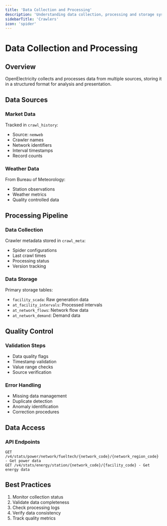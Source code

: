 ```yaml
---
title: 'Data Collection and Processing'
description: 'Understanding data collection, processing and storage systems'
sidebarTitle: 'Crawlers'
icon: 'spider'
---
```


# Data Collection and Processing

## Overview

OpenElectricity collects and processes data from multiple sources, storing it in a structured format for analysis and presentation.

## Data Sources

### Market Data

Tracked in `crawl_history`:
- Source: `nemweb`
- Crawler names
- Network identifiers
- Interval timestamps
- Record counts

### Weather Data

From Bureau of Meteorology:
- Station observations
- Weather metrics
- Quality controlled data

## Processing Pipeline

### Data Collection

Crawler metadata stored in `crawl_meta`:
- Spider configurations
- Last crawl times
- Processing status
- Version tracking

### Data Storage

Primary storage tables:
- `facility_scada`: Raw generation data
- `at_facility_intervals`: Processed intervals
- `at_network_flows`: Network flow data
- `at_network_demand`: Demand data

## Quality Control

### Validation Steps

- Data quality flags
- Timestamp validation
- Value range checks
- Source verification

### Error Handling

- Missing data management
- Duplicate detection
- Anomaly identification
- Correction procedures

## Data Access

### API Endpoints

```
GET /v4/stats/power/network/fueltech/{network_code}/{network_region_code} - Get power data
GET /v4/stats/energy/station/{network_code}/{facility_code} - Get energy data
```

## Best Practices

1. Monitor collection status
2. Validate data completeness
3. Check processing logs
4. Verify data consistency
5. Track quality metrics
